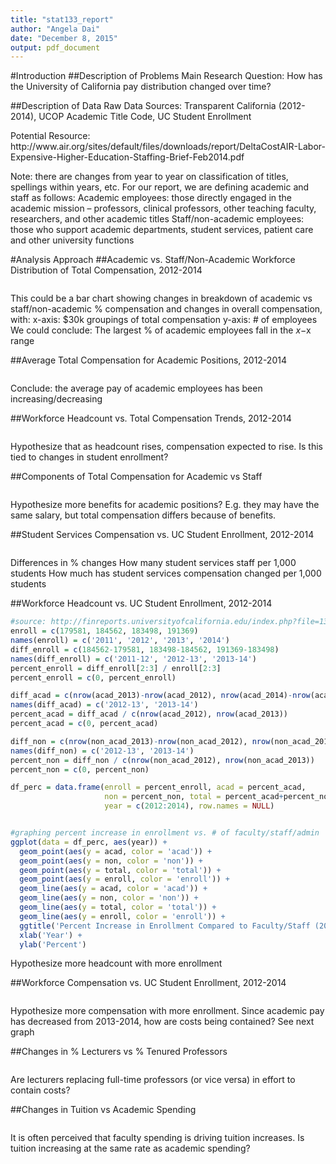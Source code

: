 ```yaml
---
title: "stat133_report"
author: "Angela Dai"
date: "December 8, 2015"
output: pdf_document
---
```


#Introduction
##Description of Problems 
Main Research Question: How has the University of California pay distribution 
changed over time? 

##Description of Data
Raw Data Sources: Transparent California (2012-2014), UCOP Academic Title Code, 
UC Student Enrollment

Potential Resource: http://www.air.org/sites/default/files/downloads/report/DeltaCostAIR-Labor-Expensive-Higher-Education-Staffing-Brief-Feb2014.pdf

Note: there are changes from year to year on classification of titles, spellings 
within years, etc. For our report, we are defining academic and staff as follows:
Academic employees: those directly engaged in the academic mission – professors, 
clinical professors, other teaching faculty, researchers, and other academic 
titles
Staff/non-academic employees: those who support academic departments, 
student services, patient care and other university functions

#Analysis Approach
##Academic vs. Staff/Non-Academic Workforce Distribution of Total Compensation, 2012-2014
```r


```
This could be a bar chart showing changes in breakdown of academic vs staff/non-academic % compensation and changes in overall compensation, with: 
x-axis: $30k groupings of total compensation
y-axis: # of employees
We could conclude: 
The largest % of academic employees fall in the $x-$x range

##Average Total Compensation for Academic Positions, 2012-2014
```r


```
Conclude: the average pay of academic employees has been increasing/decreasing

##Workforce Headcount vs. Total Compensation Trends, 2012-2014
```r


```
Hypothesize that as headcount rises, compensation expected to rise. Is this tied to changes in student enrollment?

##Components of Total Compensation for Academic vs Staff
```r


```
Hypothesize more benefits for academic positions? E.g. they may have the same salary, but total compensation differs because of benefits.

##Student Services Compensation vs. UC Student Enrollment, 2012-2014
```r


```
Differences in % changes 
How many student services staff per 1,000 students
How much has student services compensation changed per 1,000 students

##Workforce Headcount vs. UC Student Enrollment, 2012-2014
```r
#source: http://finreports.universityofcalifornia.edu/index.php?file=13-14/pdf/fullreport-1314.pdf
enroll = c(179581, 184562, 183498, 191369)
names(enroll) = c('2011', '2012', '2013', '2014')
diff_enroll = c(184562-179581, 183498-184562, 191369-183498)
names(diff_enroll) = c('2011-12', '2012-13', '2013-14')
percent_enroll = diff_enroll[2:3] / enroll[2:3]
percent_enroll = c(0, percent_enroll)

diff_acad = c(nrow(acad_2013)-nrow(acad_2012), nrow(acad_2014)-nrow(acad_2013))
names(diff_acad) = c('2012-13', '2013-14')
percent_acad = diff_acad / c(nrow(acad_2012), nrow(acad_2013))
percent_acad = c(0, percent_acad)

diff_non = c(nrow(non_acad_2013)-nrow(non_acad_2012), nrow(non_acad_2014)-nrow(non_acad_2013))
names(diff_non) = c('2012-13', '2013-14')
percent_non = diff_non / c(nrow(non_acad_2012), nrow(non_acad_2013))
percent_non = c(0, percent_non)

df_perc = data.frame(enroll = percent_enroll, acad = percent_acad, 
                     non = percent_non, total = percent_acad+percent_non, 
                     year = c(2012:2014), row.names = NULL)


#graphing percent increase in enrollment vs. # of faculty/staff/admin
ggplot(data = df_perc, aes(year)) +
  geom_point(aes(y = acad, color = 'acad')) +
  geom_point(aes(y = non, color = 'non')) +
  geom_point(aes(y = total, color = 'total')) +
  geom_point(aes(y = enroll, color = 'enroll')) +
  geom_line(aes(y = acad, color = 'acad')) +
  geom_line(aes(y = non, color = 'non')) +
  geom_line(aes(y = total, color = 'total')) +
  geom_line(aes(y = enroll, color = 'enroll')) +
  ggtitle('Percent Increase in Enrollment Compared to Faculty/Staff (2012-14)') +
  xlab('Year') +
  ylab('Percent')

```
Hypothesize more headcount with more enrollment

##Workforce Compensation vs. UC Student Enrollment, 2012-2014
```r


```
Hypothesize more compensation with more enrollment. Since academic pay has decreased from 2013-2014,
how are costs being contained? See next graph

##Changes in % Lecturers vs % Tenured Professors 
```r


```
Are lecturers replacing full-time professors (or vice versa) in effort to contain costs? 

##Changes in Tuition vs Academic Spending
```r


```
It is often perceived that faculty spending is driving tuition increases. Is tuition increasing at the same rate as academic spending?

